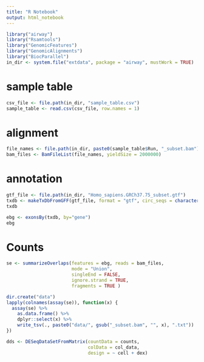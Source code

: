 ```yaml
---
title: "R Notebook"
output: html_notebook
---
```


```r
library("airway")
library("Rsamtools")
library("GenomicFeatures")
library("GenomicAlignments")
library("BiocParallel")
in_dir <- system.file("extdata", package = "airway", mustWork = TRUE)
```

# sample table
```r
csv_file <- file.path(in_dir, "sample_table.csv")
sample_table <- read.csv(csv_file, row.names = 1)
```

# alignment
```r
file_names <- file.path(in_dir, paste0(sample_table$Run, "_subset.bam"))
bam_files <- BamFileList(file_names, yieldSize = 2000000)
```

# annotation
```r
gtf_file <- file.path(in_dir, "Homo_sapiens.GRCh37.75_subset.gtf")
txdb <- makeTxDbFromGFF(gtf_file, format = "gtf", circ_seqs = character())
txdb
```

```r
ebg <- exonsBy(txdb, by="gene")
ebg
```

# Counts
```r
se <- summarizeOverlaps(features = ebg, reads = bam_files,
                        mode = "Union",
                        singleEnd = FALSE,
                        ignore.strand = TRUE,
                        fragments = TRUE )
```

```r
dir.create("data")
lapply(colnames(assay(se)), function(x) {
  assay(se) %>%
    as.data.frame() %>%
    dplyr::select(x) %>%
    write_tsv(., paste0("data/", gsub("_subset.bam", "", x), ".txt"))
})

```

```r
dds <- DESeqDataSetFromMatrix(countData = counts,
                              colData = col_data,
                              design = ~ cell + dex)
```

